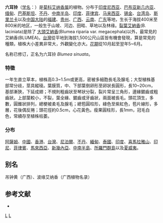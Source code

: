 {{Speciesbox
| name = 六耳铃
| genus = Blumea
| species = laciniata
| authority = (Roxb.) DC., 1836
| synonyms = 
* Conyza laciniata
* Blumea sinapifolia
* Blumea sonchifolia
* Blumea runcinata
}}

'''六耳铃'''（[[学名|学名]]：{{lang|la|''Blumea laciniata''}}）是[[菊科|菊科]][[艾纳香属|艾纳香属]]的植物。分布于[[印度尼西亚|印度尼西亚]]、[[巴布亚新几内亚|巴布亚新几内亚]]、[[缅甸|缅甸]]、[[巴基斯坦|巴基斯坦]]、[[不丹|不丹]]、[[中南半岛|中南半岛]]、[[印度|印度]]、[[菲律宾|菲律宾]]、[[马来西亚|马来西亚]]、[[锡金|锡金]]、[[台湾岛|台湾岛]]、[[斯里兰卡|斯里兰卡]]以及[[中国大陆|中国大陆]]的[[福建|福建]]、[[贵州|贵州]]、[[广西|广西]]、[[云南|云南]]、[[广东|广东]]等地，生长于海拔400米至800米的地区，一般生于山坡、河边、田畦、草地以及林缘。[[裂葉艾納香|裂葉艾納香]](B. laciniata)是除了 [[大頭艾納香|大頭艾納香]](Blumea riparia var. megacephala)以外，最常見的 艾納香(BLUMEA)。[[台灣|台灣]]從平地到海拔1,500公尺山區皆有機會發現，算是常見的種類，植株大小差異非常大，外觀變化亦大。[[花期|花期]]從10月起至翌年5~6月。

名称已修订，正名为六耳铃 ''Blumea sinuata''。

===特徵===
一年生直立草本，植株高0.3~1.5m或更高，密被多細胞長毛及腺毛；大型植株基部常分歧，莖具縱稜。葉膜質，中、下部葉倒卵形至卵狀長圓形，長10~20cm，基部漸狹，下延成翅；不規則粗齒狀至琴狀分裂，裂片常呈三角形，邊緣鋸齒或粗齒狀。上部葉較小，不裂，葉全緣、鋸齒或牙齒狀，兩面被長毛。頭花頂生，多數，圓錐狀排列，總梗被柔毛及腺毛；總苞圓柱形，綠色至紫紅色，苞片線形，多層，花後偶反捲；頭花徑約0.5cm，心花黃色。瘦果圓柱形，長1mm，冠毛白色，常續存至植株枯萎。

===分布===
[[阿薩姆|阿薩姆]]、[[中國|中國]]、[[香港|香港]]、[[台灣|台灣]]、[[尼泊爾|尼泊爾]]、[[不丹|不丹]]、[[緬甸|緬甸]]、[[泰國|泰國]]、[[印度|印度]]、[[喜馬拉雅山|喜馬拉雅山]]、[[印尼|印尼]]、[[菲律賓|菲律賓]]、[[馬來西亞|馬來西亞]]、[[新幾內亞|新幾內亞]]、[[中南半島|中南半島]]、[[所羅門群島|所羅門群島]]以及[[夏威夷|夏威夷]]。

== 别名 ==
吊钟黄（广西）、波缘艾纳香（广西植物名录）

== 参考文献 ==
<div class="references-small">
* {{FRPS|六耳铃}}
</div>
{{Taxonbar|from=Q10893411}}

[[Category:艾纳香属|L]]
[[Category:1836年描述的植物|L]]